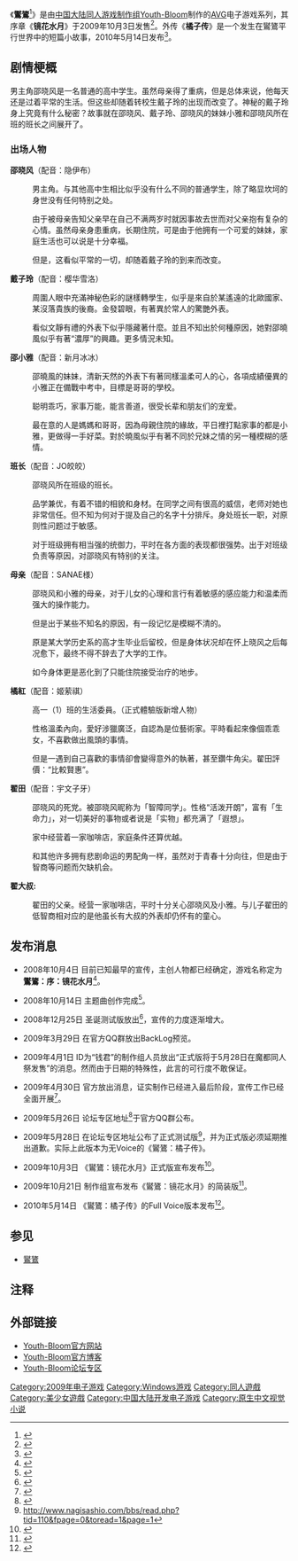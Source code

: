 {{primarysources|time=2018-03-17T13:51:02+00:00}}
{{reqinfobox}}

《'''鸑鷟'''<ref>{{標音|字=[[鸑鷟|鸑鷟]]|拼音=yuèzhuó|注音=ㄩㄝˋ ㄓㄨㄛˊ|同音字=月卓}}</ref>》是由[[中国大陆|中国大陆]][[同人游戏|同人游戏]][[同人社团|制作组]][[Youth-Bloom|Youth-Bloom]]制作的[[冒險遊戲|AVG]]电子游戏系列，其序章《'''镜花水月'''》于2009年10月3日发售<ref>{{Cite web|url=http://blog.sina.com.cn/s/blog_5c9df4020100fylh.html|title=《鸑鷟：镜花水月》正式版宣传发布|accessdate=2010-05-19|author=YouthBloom|work=新浪博客|publisher=|date=2009-10-03|archive-date=2016-03-04|archive-url=https://web.archive.org/web/20160304140218/http://blog.sina.com.cn/s/blog_5c9df4020100fylh.html|dead-url=no}}</ref>。外传《'''橘子传'''》是一个发生在鸑鷟平行世界中的短篇小故事，2010年5月14日发布<ref>{{Cite web |url=http://blog.sina.com.cn/s/blog_5c9df4020100jc7a.html |title=鸑鷟：橘子传 Full Voice版本 原创发布 |accessdate=2010-05-19 |author=YouthBloom |work=新浪博客 |publisher= |date=2010-05-14 |archive-date=2016-03-04 |archive-url=https://web.archive.org/web/20160304111603/http://blog.sina.com.cn/s/blog_5c9df4020100jc7a.html |dead-url=no }}</ref>。

==剧情梗概==
男主角邵晓风是一名普通的高中学生。虽然母亲得了重病，但是总体来说，他每天还是过着平常的生活。但这些却随着转校生戴子玲的出现而改变了。神秘的戴子玲身上究竟有什么秘密？故事就在邵晓风、戴子玲、邵晓风的妹妹小雅和邵晓风所在班的班长之间展开了。

===出场人物===
'''邵晓风'''（配音：隐伊布）
:男主角。与其他高中生相比似乎没有什么不同的普通学生，除了略显坎坷的身世没有任何特别之处。

:由于被母亲告知父亲早在自己不满两岁时就因事故去世而对父亲抱有复杂的心情。虽然母亲身患重病，长期住院，可是由于他拥有一个可爱的妹妹，家庭生活也可以说是十分幸福。

:但是，这看似平常的一切，却随着戴子玲的到来而改变。

'''戴子玲'''（配音：樱华雪洛）
:周圍人眼中充滿神秘色彩的謎樣轉學生，似乎是來自於某遙遠的北歐國家、某沒落貴族的後裔。金發碧眼，有著異於常人的驚艷外表。

:看似文靜有禮的外表下似乎隱藏著什麼。並且不知出於何種原因，她對邵曉風似乎有著“濃厚”的興趣。更多情況未知。

'''邵小雅'''（配音：新月冰冰）
:邵曉風的妹妹，清新天然的外表下有著同樣溫柔可人的心，各項成績優異的小雅正在備戰中考中，目標是哥哥的學校。

:聪明乖巧，家事万能，能言善道，很受长辈和朋友们的宠爱。

:最在意的人是媽媽和哥哥，因為母親住院的緣故，平日裡打點家事的都是小雅，更做得一手好菜。對於曉風似乎有著不同於兄妹之情的另一種模糊的感情。

'''班长'''（配音：JO皎皎）
:邵晓风所在班级的班长。

:品学兼优，有着不错的相貌和身材。在同学之间有很高的威信，老师对她也非常信任。但不知为何对于提及自己的名字十分排斥。身处班长一职，对原则性问题过于敏感。

:对于班级拥有相当强的统御力，平时在各方面的表现都很强势。出于对班级负责等原因，对邵晓风有特别的关注。

'''母亲'''（配音：SANAE様）
:邵晓风和小雅的母亲，对于儿女的心理和言行有着敏感的感应能力和温柔而强大的操作能力。

:但是出于某些不知名的原因，有一段记忆是模糊不清的。

:原是某大学历史系的高才生毕业后留校，但是身体状况却在怀上晓风之后每况愈下，最终不得不辞去了大学的工作。

:如今身体更是恶化到了只能住院接受治疗的地步。

'''橘紅'''（配音：姬萦祺）
:高一（1）班的生活委員。（正式體驗版新增人物）

:性格溫柔內向，愛好涉獵廣泛，自認為是位藝術家。平時看起來像個乖乖女，不喜歡做出風頭的事情。

:但是一遇到自己喜歡的事情卻會變得意外的執著，甚至鑽牛角尖。翟田評價：“比較賢惠”。

'''翟田'''（配音：宇文子牙）
:邵晓风的死党。被邵晓风昵称为「智障同学」。性格“活泼开朗”，富有「生命力」，对一切美好的事物或者说是「实物」都充满了「遐想」。

:家中经营着一家咖啡店，家庭条件还算优越。

:和其他许多拥有悲剧命运的男配角一样，虽然对于青春十分向往，但是由于智商等问题而欠缺机会。

'''翟大叔:'''
:翟田的父亲。经营一家咖啡店，平时十分关心邵晓风及小雅。与儿子翟田的低智商相对应的是他虽长有大叔的外表却仍怀有的童心。

==发布消息==
*2008年10月4日 目前已知最早的宣传，主创人物都已经确定，游戏名称定为'''鸑鷟：序：镜花水月'''<ref>{{Cite web |url=http://blog.sina.com.cn/s/blog_5c9df4020100blts.html|title=（原创游戏宣传）鸑鷟-序：镜花水月 |accessdate=2010-05-19|author=YouthBloom|work= 新浪博客|publisher=|date=2008-10-04 }}</ref>。

*2008年10月14日 主题曲创作完成<ref>{{Cite web |url=http://blog.sina.com.cn/s/blog_5c9df4020100bq04.html|title=鸑鷟——重生··· |accessdate=2010-05-19|author=YouthBloom|work= 新浪博客|publisher=|date=2008-10-14 }}</ref>。

*2008年12月25日 圣诞测试版放出<ref>{{Cite web|url=http://blog.sina.com.cn/s/blog_5c9df4020100chct.html|title=鸑鷟内部测试版放出|accessdate=2010-05-19|author=YouthBloom|work=新浪博客|publisher=|date=2008-12-25|archive-date=2016-03-04|archive-url=https://web.archive.org/web/20160304091915/http://blog.sina.com.cn/s/blog_5c9df4020100chct.html|dead-url=no}}</ref>，宣传的力度逐渐增大。

*2009年3月29日 在官方QQ群放出BackLog预览。

*2009年4月1日 ID为“钱君”的制作组人员放出“正式版将于5月28日在魔都同人祭发售”的消息。然而由于日期的特殊性，此言的可行度不敢保证。

*2009年4月30日 官方放出消息，证实制作已经进入最后阶段，宣传工作已经全面开展<ref>{{Cite web |url=http://blog.sina.com.cn/s/blog_5c9df4020100dwbz.html |title=《鸑鷟—镜花水月》正式版信息解禁开始 |accessdate=2010-05-19|author=YouthBloom|work= 新浪博客|publisher=|date=2009-04-30 }}</ref>。

*2009年5月26日 论坛专区地址<ref>{{cite web |url=http://www.nagisashio.com/bbs/thread.php?fid=66 |title=存档副本 |accessdate=2009-05-26 |deadurl=yes |archiveurl=https://web.archive.org/web/20090603045040/http://www.nagisashio.com/bbs/thread.php?fid=66 |archivedate=2009-06-03 }}</ref>于官方QQ群公布。

*2009年5月28日 在论坛专区地址公布了正式测试版<ref>http://www.nagisashio.com/bbs/read.php?tid=110&fpage=0&toread=1&page=1{{dead link|date=2018年5月 |bot=InternetArchiveBot |fix-attempted=yes }}</ref>，并为正式版必须延期推出道歉。实际上此版本为无Voice的《鸑鷟：橘子传》。

*2009年10月3日 《鸑鷟：镜花水月》正式版宣布发布<ref>{{Cite web |url=http://blog.sina.com.cn/s/blog_5c9df4020100fylh.html |title=存档副本 |accessdate=2010-05-18 |archive-date=2016-03-04 |archive-url=https://web.archive.org/web/20160304140218/http://blog.sina.com.cn/s/blog_5c9df4020100fylh.html |dead-url=no }}</ref>。

*2009年10月21日 制作组宣布发布《鸑鷟：镜花水月》的简装版<ref>{{Cite web |url=http://blog.sina.com.cn/s/blog_5c9df4020100gzu0.html |title=存档副本 |accessdate=2010-07-04 |archive-date=2016-03-04 |archive-url=https://web.archive.org/web/20160304093834/http://blog.sina.com.cn/s/blog_5c9df4020100gzu0.html |dead-url=no }}</ref>。

*2010年5月14日 《鸑鷟：橘子传》的Full Voice版本发布<ref>{{Cite web |url=http://blog.sina.com.cn/s/blog_5c9df4020100jc7a.html |title=存档副本 |accessdate=2010-05-18 |archive-date=2016-03-04 |archive-url=https://web.archive.org/web/20160304111603/http://blog.sina.com.cn/s/blog_5c9df4020100jc7a.html |dead-url=no }}</ref>。

==参见==
*[[鸑鷟|鸑鷟]]

==注释==
{{reflist|2}}

==外部链接==
*[https://web.archive.org/web/20161029082507/http://www.youth-bloom.cn/ Youth-Bloom官方网站]
*[http://blog.sina.com.cn/bloomworks Youth-Bloom官方博客]{{Wayback|url=http://blog.sina.com.cn/bloomworks |date=20130529071418 }}
*[http://www.doujingame.cn/bbs/forumdisplay.php?fid=10 Youth-Bloom论坛专区]{{Wayback|url=http://www.doujingame.cn/bbs/forumdisplay.php?fid=10 |date=20100123104633 }}

{{DEFAULTSORT:Yue Zhuo}}

[[Category:2009年电子游戏|Category:2009年电子游戏]]
[[Category:Windows游戏|Category:Windows游戏]]
[[Category:同人遊戲|Category:同人遊戲]]
[[Category:美少女遊戲|Category:美少女遊戲]]
[[Category:中国大陆开发电子游戏|Category:中国大陆开发电子游戏]]
[[Category:原生中文视觉小说|Category:原生中文视觉小说]]